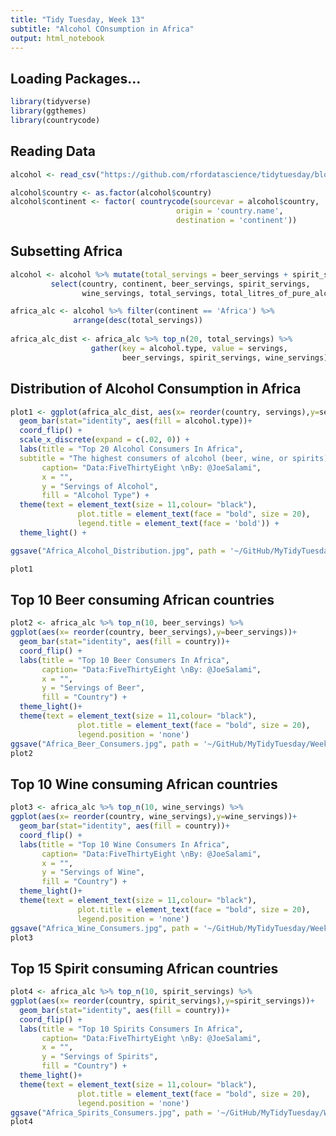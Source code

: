 ```yaml
---
title: "Tidy Tuesday, Week 13"
subtitle: "Alcohol COnsumption in Africa"
output: html_notebook
---
```


## Loading Packages...

```r
library(tidyverse)
library(ggthemes)
library(countrycode)
```

## Reading Data

```r

alcohol <- read_csv("https://github.com/rfordatascience/tidytuesday/blob/master/data/week13_alcohol_global.csv")

alcohol$country <- as.factor(alcohol$country)
alcohol$continent <- factor( countrycode(sourcevar = alcohol$country,
                                     origin = 'country.name',
                                     destination = 'continent'))
```

## Subsetting Africa

```r
alcohol <- alcohol %>% mutate(total_servings = beer_servings + spirit_servings +   wine_servings) %>%
         select(country, continent, beer_servings, spirit_servings, 
                wine_servings, total_servings, total_litres_of_pure_alcohol) 

africa_alc <- alcohol %>% filter(continent == 'Africa') %>%
              arrange(desc(total_servings))
              
africa_alc_dist <- africa_alc %>% top_n(20, total_servings) %>% 
                  gather(key = alcohol.type, value = servings, 
                         beer_servings, spirit_servings, wine_servings)

```

## Distribution of Alcohol Consumption in Africa

```r
plot1 <- ggplot(africa_alc_dist, aes(x= reorder(country, servings),y=servings))+
  geom_bar(stat="identity", aes(fill = alcohol.type))+ 
  coord_flip() +
  scale_x_discrete(expand = c(.02, 0)) +
  labs(title = "Top 20 Alcohol Consumers In Africa",
  subtitle = "The highest consumers of alcohol (beer, wine, or spirits) in Africa",
       caption= "Data:FiveThirtyEight \nBy: @JoeSalami",
       x = "",
       y = "Servings of Alcohol",
       fill = "Alcohol Type") +
  theme(text = element_text(size = 11,colour= "black"),
               plot.title = element_text(face = "bold", size = 20),
               legend.title = element_text(face = 'bold')) +
  theme_light() +

ggsave("Africa_Alcohol_Distribution.jpg", path = '~/GitHub/MyTidyTuesday/Week 13/Images')

plot1
```

## Top 10 Beer consuming African countries

```r
plot2 <- africa_alc %>% top_n(10, beer_servings) %>%
ggplot(aes(x= reorder(country, beer_servings),y=beer_servings))+
  geom_bar(stat="identity", aes(fill = country))+
  coord_flip() +
  labs(title = "Top 10 Beer Consumers In Africa",
       caption= "Data:FiveThirtyEight \nBy: @JoeSalami",
       x = "",
       y = "Servings of Beer",
       fill = "Country") + 
  theme_light()+
  theme(text = element_text(size = 11,colour= "black"),
               plot.title = element_text(face = "bold", size = 20),
               legend.position = 'none')
ggsave("Africa_Beer_Consumers.jpg", path = '~/GitHub/MyTidyTuesday/Week 13/Images')
plot2
```

## Top 10 Wine consuming African countries

```r
plot3 <- africa_alc %>% top_n(10, wine_servings) %>%
ggplot(aes(x= reorder(country, wine_servings),y=wine_servings))+
  geom_bar(stat="identity", aes(fill = country))+
  coord_flip() +
  labs(title = "Top 10 Wine Consumers In Africa",
       caption= "Data:FiveThirtyEight \nBy: @JoeSalami",
       x = "",
       y = "Servings of Wine",
       fill = "Country") + 
  theme_light()+
  theme(text = element_text(size = 11,colour= "black"),
               plot.title = element_text(face = "bold", size = 20),
               legend.position = 'none')
ggsave("Africa_Wine_Consumers.jpg", path = '~/GitHub/MyTidyTuesday/Week 13/Images')
plot3
```

## Top 15 Spirit consuming African countries

```r
plot4 <- africa_alc %>% top_n(10, spirit_servings) %>%
ggplot(aes(x= reorder(country, spirit_servings),y=spirit_servings))+
  geom_bar(stat="identity", aes(fill = country))+
  coord_flip() +
  labs(title = "Top 10 Spirits Consumers In Africa",
       caption= "Data:FiveThirtyEight \nBy: @JoeSalami",
       x = "",
       y = "Servings of Spirits",
       fill = "Country") +
  theme_light()+
  theme(text = element_text(size = 11,colour= "black"),
               plot.title = element_text(face = "bold", size = 20),
               legend.position = 'none')
ggsave("Africa_Spirits_Consumers.jpg", path = '~/GitHub/MyTidyTuesday/Week 13/Images')
plot4
```

